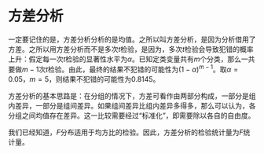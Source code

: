 # 方差分析 {#VarianceAnalysis}

一定要记住的是，方差分析分析的是均值。之所以叫方差分析，是因为分析借用了方差。之所以用方差分析而不是多次$t$检验，是因为，多次$t$检验会导致犯错的概率上升：假定每一次$t$检验的显著性水平为$\alpha$。已知定类变量共有$m$个分类，那么一共要做$m-1$次$t$检验。由此，最终的结果不犯错的可能性为$(1-\alpha)^{m-1}$。取$\alpha=0.05$，$m=5$，则结果不犯错的可能性为0.8145。

方差分析的基本思路是：在分组的情况下，方差可看作由两部分构成，一部分是组内差异，一部分是组间差异。如果组间差异比组内差异多得多，那么可以认为，各分组之间均值存在差异。这一比较需要经过“标准化”，即需要除以各自的自由度。

我们已经知道，$F$分布适用于均方比的检验。因此，方差分析的检验统计量为$F$统计量。